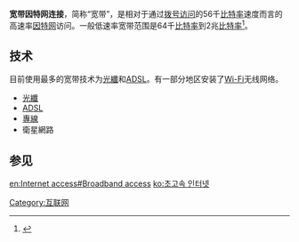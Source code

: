 {{NoteTA/lua|zh-cn:宽带;zh-tw:寬頻
}}
'''宽带因特网连接'''，简称“宽带”，是相对于通过[[拨号连线|拨号访问]]的56千[[比特率|比特率]]速度而言的高速率[[因特网|因特网]]访问。一般低速率宽带范围是64千[[kbit/s|比特率]]到2兆[[比特率|比特率]]<ref name="Birth of Broadband">{{cite web |url=http://www.itu.int/osg/spu/publications/birthofbroadband/faq.html |title=Birth of Broadband |publisher=ITU |accessdate=July 21, 2009 |archive-date=2011-07-01 |archive-url=https://web.archive.org/web/20110701173257/http://www.itu.int/osg/spu/publications/birthofbroadband/faq.html |dead-url=no }}</ref>。

== 技术 ==
目前使用最多的宽带技术为[[光纖|光纖]]和[[ADSL|ADSL]]。有一部分地区安装了[[Wi-Fi|Wi-Fi]]无线网络。
* [[光纖|光纖]]
* [[ADSL|ADSL]]
* [[專線|專線]]
*衛星網路

== 参见 ==
<references/>

{{Computer-stub}}

[[Category:互联网|Category:互联网]]

[[en:Internet_access#Broadband_access|en:Internet access#Broadband access]]
[[ko:초고속_인터넷|ko:초고속 인터넷]]